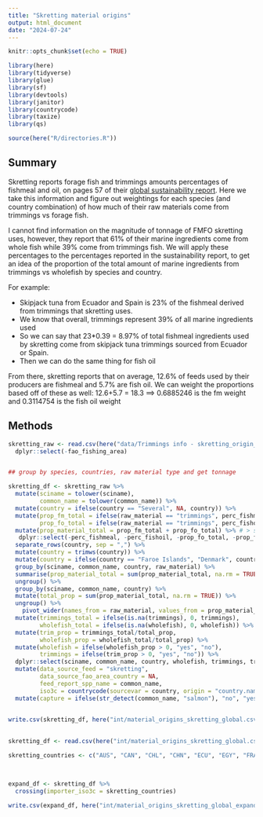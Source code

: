 ```yaml
---
title: "Skretting material origins"
output: html_document
date: "2024-07-24"
---
```



```r

knitr::opts_chunk$set(echo = TRUE)

library(here)
library(tidyverse)
library(glue)
library(sf)
library(devtools)
library(janitor)
library(countrycode)
library(taxize)
library(qs)

source(here("R/directories.R"))


```

## Summary

Skretting reports forage fish and trimmings amounts percentages of fishmeal and oil, on pages 57 of their [global sustainability report](https://www.skretting.com/en-au/sustainability/sustainability-reporting/sustainability-report-2022/). Here we take this information and figure out weightings for each species (and country combination) of how much of their raw materials come from trimmings vs forage fish. 

I cannot find information on the magnitude of tonnage of FMFO skretting uses, however, they report that 61% of their marine ingredients come from whole fish while 39% come from trimmings fish. We will apply these percentages to the percentages reported in the sustainability report, to get an idea of the proportion of the total amount of marine ingredients from trimmings vs wholefish by species and country. 

For example:

 - Skipjack tuna from Ecuador and Spain is 23% of the fishmeal derived from trimmings that skretting uses. 
 - We know that overall, trimmings represent 39% of all marine ingredients used
 - So we can say that 23*0.39 = 8.97% of total fishmeal ingredients used by skretting come from skipjack tuna trimmings sourced from Ecuador or Spain. 
 - Then we can do the same thing for fish oil
 
 
From there, skretting reports that on average, 12.6% of feeds used by their producers are fishmeal and 5.7% are fish oil. We can weight the proportions based off of these as well: 12.6+5.7 = 18.3 ==> 0.6885246 is the fm weight and 0.3114754 is the fish oil weight

## Methods

```r
skretting_raw <- read.csv(here("data/Trimmings info - skretting_origin_global.csv")) %>%
  dplyr::select(-fao_fishing_area) 


## group by species, countries, raw material type and get tonnage

skretting_df <- skretting_raw %>%
  mutate(sciname = tolower(sciname),
         common_name = tolower(common_name)) %>%
  mutate(country = ifelse(country == "Several", NA, country)) %>%
  mutate(prop_fm_total = ifelse(raw_material == "trimmings", perc_fishmeal*0.39*0.01*0.6885246, perc_fishmeal*0.61*0.01*0.6885246),
         prop_fo_total = ifelse(raw_material == "trimmings", perc_fishoil*0.39*0.01*0.3114754, perc_fishoil*0.61*0.01*0.3114754)) %>%
  mutate(prop_material_total = prop_fm_total + prop_fo_total) %>% # > sum(skretting_df$prop_material_total) [1] 0.9630544 - cool, almost 1
   dplyr::select(-perc_fishmeal, -perc_fishoil, -prop_fo_total, -prop_fm_total) %>%
  separate_rows(country, sep = ",") %>%
  mutate(country = trimws(country)) %>%
  mutate(country = ifelse(country == "Faroe Islands", "Denmark", country)) %>% # add faroe to denmark, as ARTIS is reported at sovereign national level
  group_by(sciname, common_name, country, raw_material) %>%
  summarise(prop_material_total = sum(prop_material_total, na.rm = TRUE)) %>%
  ungroup() %>%
  group_by(sciname, common_name, country) %>%
  mutate(total_prop = sum(prop_material_total, na.rm = TRUE)) %>%
  ungroup() %>%
    pivot_wider(names_from = raw_material, values_from = prop_material_total) %>%
  mutate(trimmings_total = ifelse(is.na(trimmings), 0, trimmings),
         wholefish_total = ifelse(is.na(wholefish), 0, wholefish)) %>%
  mutate(trim_prop = trimmings_total/total_prop,
         wholefish_prop = wholefish_total/total_prop) %>%
  mutate(wholefish = ifelse(wholefish_prop > 0, "yes", "no"),
         trimmings = ifelse(trim_prop > 0, "yes", "no")) %>%
  dplyr::select(sciname, common_name, country, wholefish, trimmings, trim_prop) %>%
  mutate(data_source_feed = "skretting", 
         data_source_fao_area_country = NA,
         feed_report_spp_name = common_name, 
         iso3c = countrycode(sourcevar = country, origin = "country.name", destination = "iso3c")) %>%
  mutate(capture = ifelse(str_detect(common_name, "salmon"), "no", "yes"))
  

write.csv(skretting_df, here("int/material_origins_skretting_global.csv"), row.names = FALSE)
  

skretting_df <- read.csv(here("int/material_origins_skretting_global.csv"))

skretting_countries <- c("AUS", "CAN", "CHL", "CHN", "ECU", "EGY", "FRA", "HND", "ITA", "JPN", "NOR", "NGA", "TUR", "ESP", "USA", "VNM") # this is where the fishmeal could theoretically be exported to 
  


expand_df <- skretting_df %>%
  crossing(importer_iso3c = skretting_countries)

write.csv(expand_df, here("int/material_origins_skretting_global_expanded.csv"), row.names = FALSE)
```

